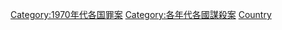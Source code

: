 {{Category pair|1960年代各國謀殺案|1980年代各國謀殺案}}

[[Category:1970年代各国罪案|Category:1970年代各国罪案]]
[[Category:各年代各國謀殺案|Category:各年代各國謀殺案]]
[[Category:1970年代謀殺案|Country]]